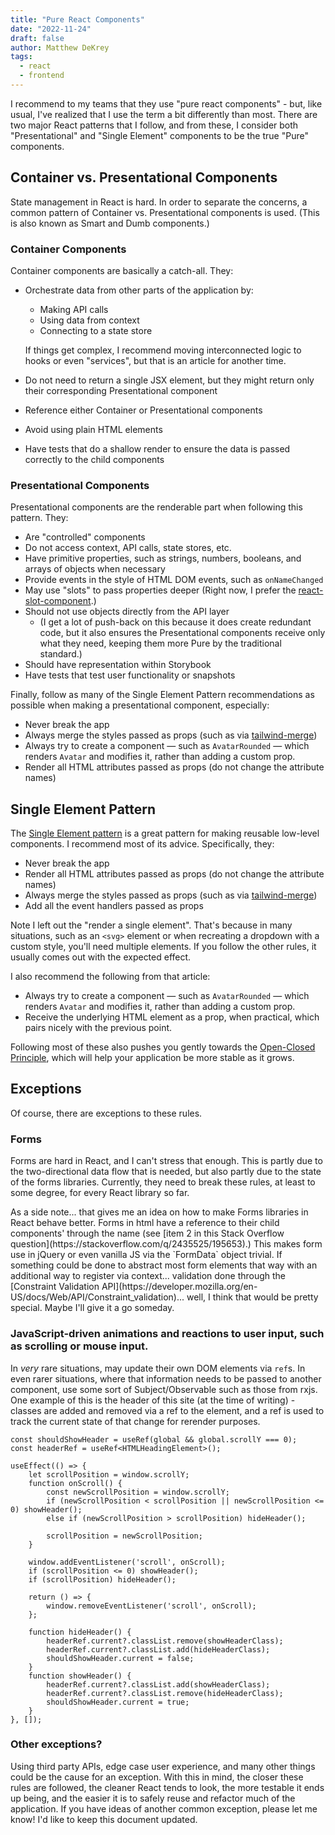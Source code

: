 ```yaml
---
title: "Pure React Components"
date: "2022-11-24"
draft: false
author: Matthew DeKrey
tags:
  - react
  - frontend
---
```


I recommend to my teams that they use "pure react components" - but, like usual, I've realized that I use the term a bit
differently than most. There are two major React patterns that I follow, and from these, I consider both
"Presentational" and "Single Element" components to be the true "Pure" components.

## Container vs. Presentational Components

State management in React is hard. In order to separate the concerns, a common pattern of Container vs. Presentational
components is used. (This is also known as Smart and Dumb components.)

### Container Components

Container components are basically a catch-all. They:

- Orchestrate data from other parts of the application by:
	- Making API calls
	- Using data from context
	- Connecting to a state store

	If things get complex, I recommend moving interconnected logic to hooks or
	even "services", but that is an article for another time.

- Do not need to return a single JSX element, but they might return only their corresponding Presentational component
- Reference either Container or Presentational components
- Avoid using plain HTML elements
- Have tests that do a shallow render to ensure the data is passed correctly to the child components

### Presentational Components

Presentational components are the renderable part when following this pattern. They:

- Are "controlled" components
- Do not access context, API calls, state stores, etc.
- Have primitive properties, such as strings, numbers, booleans, and arrays of objects when necessary
- Provide events in the style of HTML DOM events, such as `onNameChanged`
- May use "slots" to pass properties deeper (Right now, I prefer the
  [react-slot-component](https://www.npmjs.com/package/react-slot-component).)
- Should not use objects directly from the API layer
	- (I get a lot of push-back on this because it does create redundant code, but it also ensures the Presentational
		components receive only what they need, keeping them more Pure by the traditional standard.)
- Should have representation within Storybook
- Have tests that test user functionality or snapshots


Finally, follow as many of the Single Element Pattern recommendations as possible when making a presentational
component, especially:

- Never break the app
- Always merge the styles passed as props (such as via [tailwind-merge](https://www.npmjs.com/package/tailwind-merge))
- Always try to create a component — such as `AvatarRounded` — which renders `Avatar` and modifies it, rather than
  adding a custom prop.
- Render all HTML attributes passed as props (do not change the attribute names)

## Single Element Pattern

The [Single Element pattern](https://www.freecodecamp.org/news/introducing-the-single-element-pattern-dfbd2c295c5d/) is
a great pattern for making reusable low-level components. I recommend most of its advice. Specifically, they:

- Never break the app
- Render all HTML attributes passed as props (do not change the attribute names)
- Always merge the styles passed as props (such as via [tailwind-merge](https://www.npmjs.com/package/tailwind-merge))
- Add all the event handlers passed as props

Note I left out the "render a single element". That's because in many situations, such as an `<svg>` element or when
recreating a dropdown with a custom style, you'll need multiple elements. If you follow the other rules, it usually
comes out with the expected effect.

I also recommend the following from that article:

- Always try to create a component — such as `AvatarRounded` — which renders `Avatar` and modifies it, rather than
  adding a custom prop.
- Receive the underlying HTML element as a prop, when practical, which pairs nicely with the previous point.

Following most of these also pushes you gently towards the [Open-Closed Principle](https://en.wikipedia.org/wiki/Open%E2%80%93closed_principle),
which will help your application be more stable as it grows.

## Exceptions

Of course, there are exceptions to these rules.

### Forms

Forms are hard in React, and I can't stress that enough. This is partly due to the two-directional data flow that is
needed, but also partly due to the state of the forms libraries. Currently, they need to break these rules, at least to
some degree, for every React library so far.

<div className="italic m-4 px-4 py-px bg-slate-200">
	As a side note... that gives me an idea on how to make Forms libraries in React behave better. Forms in html have a
	reference to their child components' through the name (see [item 2 in this Stack Overflow question](https://stackoverflow.com/q/2435525/195653).)
	This makes form use in jQuery or even vanilla JS via the `FormData` object trivial. If something could be done to
	abstract most form elements that way with an additional way to register via context... validation done through the
	[Constraint Validation API](https://developer.mozilla.org/en-US/docs/Web/API/Constraint_validation)... well, I
	think that would be pretty special. Maybe I'll give it a go someday.
</div>

### JavaScript-driven animations and reactions to user input, such as scrolling or mouse input.

In _very_ rare situations, may update their own DOM elements via `ref`s. In even rarer situations, where that
information needs to be passed to another component, use some sort of Subject/Observable such as those from rxjs. One
example of this is the header of this site (at the time of writing) - classes are added and removed via a ref to the
element, and a ref is used to track the current state of that change for rerender purposes.

```tsx
const shouldShowHeader = useRef(global && global.scrollY === 0);
const headerRef = useRef<HTMLHeadingElement>();

useEffect(() => {
	let scrollPosition = window.scrollY;
	function onScroll() {
		const newScrollPosition = window.scrollY;
		if (newScrollPosition < scrollPosition || newScrollPosition <= 0) showHeader();
		else if (newScrollPosition > scrollPosition) hideHeader();

		scrollPosition = newScrollPosition;
	}

	window.addEventListener('scroll', onScroll);
	if (scrollPosition <= 0) showHeader();
	if (scrollPosition) hideHeader();

	return () => {
		window.removeEventListener('scroll', onScroll);
	};

	function hideHeader() {
		headerRef.current?.classList.remove(showHeaderClass);
		headerRef.current?.classList.add(hideHeaderClass);
		shouldShowHeader.current = false;
	}
	function showHeader() {
		headerRef.current?.classList.add(showHeaderClass);
		headerRef.current?.classList.remove(hideHeaderClass);
		shouldShowHeader.current = true;
	}
}, []);
```

### Other exceptions?

Using third party APIs, edge case user experience, and many other things could be the cause for an exception. With this
in mind, the closer these rules are followed, the cleaner React tends to look, the more testable it ends up being, and
the easier it is to safely reuse and refactor much of the application. If you have ideas of another common exception,
please let me know! I'd like to keep this document updated.
